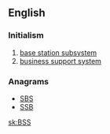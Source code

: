 ==English==

===Initialism===
{{head|en|initialism}}
# [[base station subsystem]]
# [[business support system]]

===Anagrams===
* [[SBS#English|SBS]]
* [[SSB#English|SSB]]

[[sk:BSS]]